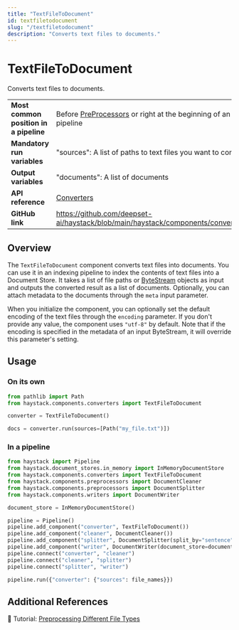 ```yaml
---
title: "TextFileToDocument"
id: textfiletodocument
slug: "/textfiletodocument"
description: "Converts text files to documents."
---
```


# TextFileToDocument

Converts text files to documents.

|  |  |
| --- | --- |
| **Most common position in a pipeline** | Before [PreProcessors](../preprocessors.mdx)  or right at the beginning of an indexing pipeline |
| **Mandatory run variables**            | "sources": A list of paths to text files you want to convert                                   |
| **Output variables**                   | "documents": A list of documents                                                               |
| **API reference**                      | [Converters](/reference/converters-api)                                                               |
| **GitHub link**                        | https://github.com/deepset-ai/haystack/blob/main/haystack/components/converters/txt.py       |

## Overview

The `TextFileToDocument` component converts text files into documents. You can use it in an indexing pipeline to index the contents of text files into a Document Store. It takes a list of file paths or [ByteStream](../../concepts/data-classes.mdx#bytestresm) objects as input and outputs the converted result as a list of documents. Optionally, you can attach metadata to the documents through the `meta` input parameter.

When you initialize the component, you can optionally set the default encoding of the text files through the `encoding` parameter. If you don't provide any value, the component uses `"utf-8"` by default. Note that if the encoding is specified in the metadata of an input ByteStream, it will override this parameter's setting.

## Usage

### On its own

```python
from pathlib import Path
from haystack.components.converters import TextFileToDocument

converter = TextFileToDocument()

docs = converter.run(sources=[Path("my_file.txt")])
```

### In a pipeline

```python
from haystack import Pipeline
from haystack.document_stores.in_memory import InMemoryDocumentStore
from haystack.components.converters import TextFileToDocument
from haystack.components.preprocessors import DocumentCleaner
from haystack.components.preprocessors import DocumentSplitter
from haystack.components.writers import DocumentWriter

document_store = InMemoryDocumentStore()

pipeline = Pipeline()
pipeline.add_component("converter", TextFileToDocument())
pipeline.add_component("cleaner", DocumentCleaner())
pipeline.add_component("splitter", DocumentSplitter(split_by="sentence", split_length=5))
pipeline.add_component("writer", DocumentWriter(document_store=document_store))
pipeline.connect("converter", "cleaner")
pipeline.connect("cleaner", "splitter")
pipeline.connect("splitter", "writer")

pipeline.run({"converter": {"sources": file_names}})
```

## Additional References

:notebook: Tutorial: [Preprocessing Different File Types](https://haystack.deepset.ai/tutorials/30_file_type_preprocessing_index_pipeline)